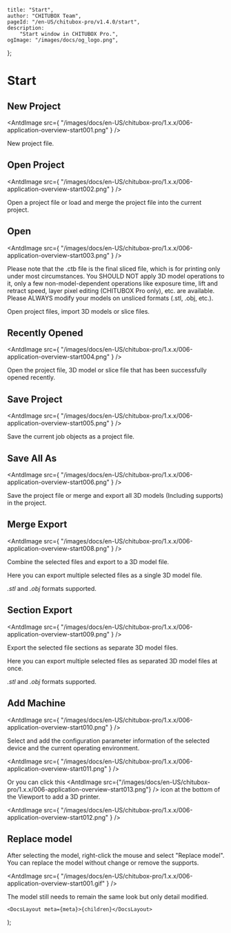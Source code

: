 
	title: "Start",
	author: "CHITUBOX Team",
	pageId: "/en-US/chitubox-pro/v1.4.0/start",
	description:
		"Start window in CHITUBOX Pro.",
	ogImage: "/images/docs/og_logo.png",
};

# Start

## New Project

<AntdImage
	src={
		"/images/docs/en-US/chitubox-pro/1.x.x/006-application-overview-start001.png"
	}
/>

New project file.

## Open Project

<AntdImage
	src={
		"/images/docs/en-US/chitubox-pro/1.x.x/006-application-overview-start002.png"
	}
/>

Open a project file or load and merge the project file into the current project.

## Open

<AntdImage
	src={
		"/images/docs/en-US/chitubox-pro/1.x.x/006-application-overview-start003.png"
	}
/>

<Admonition type="note">
	Please note that the .ctb file is the final sliced file, which is for printing only under most circumstances. You SHOULD NOT apply 3D model operations to it, only a few non-model-dependent operations like exposure time, lift and retract speed, layer pixel editing (CHITUBOX Pro only), etc. are available. Please ALWAYS modify your models on unsliced formats (.stl, .obj, etc.).
</Admonition>

Open project files, import 3D models or slice files.

## Recently Opened

<AntdImage
	src={
		"/images/docs/en-US/chitubox-pro/1.x.x/006-application-overview-start004.png"
	}
/>

Open the project file, 3D model or slice file that has been successfully opened recently.

## Save Project

<AntdImage
	src={
		"/images/docs/en-US/chitubox-pro/1.x.x/006-application-overview-start005.png"
	}
/>

Save the current job objects as a project file.

## Save All As

<AntdImage
	src={
		"/images/docs/en-US/chitubox-pro/1.x.x/006-application-overview-start006.png"
	}
/>

Save the project file or merge and export all 3D models (Including supports) in the project.

## Merge Export

<AntdImage
	src={
		"/images/docs/en-US/chitubox-pro/1.x.x/006-application-overview-start008.png"
	}
/>

Combine the selected files and export to a 3D model file.

Here you can export multiple selected files as a single 3D model file.

_.stl_ and _.obj_ formats supported.

## Section Export

<AntdImage
	src={
		"/images/docs/en-US/chitubox-pro/1.x.x/006-application-overview-start009.png"
	}
/>

Export the selected file sections as separate 3D model files.

Here you can export multiple selected files as separated 3D model files at once.

_.stl_ and _.obj_ formats supported.

## Add Machine

<AntdImage
	src={
		"/images/docs/en-US/chitubox-pro/1.x.x/006-application-overview-start010.png"
	}
/>

Select and add the configuration parameter information of the selected device and the current operating environment.

<AntdImage
	src={
		"/images/docs/en-US/chitubox-pro/1.x.x/006-application-overview-start011.png"
	}
/>

Or you can click this <AntdImage src={"/images/docs/en-US/chitubox-pro/1.x.x/006-application-overview-start013.png"} /> icon at the bottom of the Viewport to add a 3D printer.

<AntdImage
	src={
		"/images/docs/en-US/chitubox-pro/1.x.x/006-application-overview-start012.png"
	}
/>

## Replace model

After selecting the model, right-click the mouse and select "Replace model". You can replace the model without change or remove the supports.

<AntdImage
	src={
		"/images/docs/en-US/chitubox-pro/1.x.x/006-application-overview-start001.gif"
	}
/>

<Admonition type="note">
	The model still needs to remain the same look but only detail modified.
</Admonition>

	<DocsLayout meta={meta}>{children}</DocsLayout>
);
